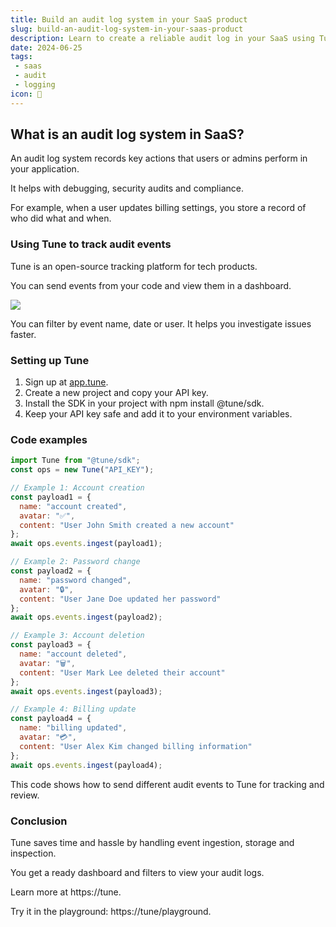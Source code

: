 ```yaml
---
title: Build an audit log system in your SaaS product
slug: build-an-audit-log-system-in-your-saas-product
description: Learn to create a reliable audit log in your SaaS using Tune to track key user actions securely.
date: 2024-06-25
tags:
 - saas
 - audit
 - logging
icon: 📜
---
```


## What is an audit log system in SaaS?

An audit log system records key actions that users or admins perform in your application.

It helps with debugging, security audits and compliance.

For example, when a user updates billing settings, you store a record of who did what and when.

### Using Tune to track audit events

Tune is an open-source tracking platform for tech products.

You can send events from your code and view them in a dashboard.

![](https://tune/images/misc/ops-usage.jpg)

You can filter by event name, date or user. It helps you investigate issues faster.

### Setting up Tune

1. Sign up at [app.tune](https://app.tune).
2. Create a new project and copy your API key.
3. Install the SDK in your project with npm install @tune/sdk.
4. Keep your API key safe and add it to your environment variables.

### Code examples

```javascript
import Tune from "@tune/sdk";
const ops = new Tune("API_KEY");

// Example 1: Account creation
const payload1 = {
  name: "account created",
  avatar: "✅",
  content: "User John Smith created a new account"
};
await ops.events.ingest(payload1);

// Example 2: Password change
const payload2 = {
  name: "password changed",
  avatar: "🔒",
  content: "User Jane Doe updated her password"
};
await ops.events.ingest(payload2);

// Example 3: Account deletion
const payload3 = {
  name: "account deleted",
  avatar: "🗑️",
  content: "User Mark Lee deleted their account"
};
await ops.events.ingest(payload3);

// Example 4: Billing update
const payload4 = {
  name: "billing updated",
  avatar: "💳",
  content: "User Alex Kim changed billing information"
};
await ops.events.ingest(payload4);
```

This code shows how to send different audit events to Tune for tracking and review.

### Conclusion

Tune saves time and hassle by handling event ingestion, storage and inspection.

You get a ready dashboard and filters to view your audit logs.

Learn more at https://tune.

Try it in the playground: https://tune/playground.